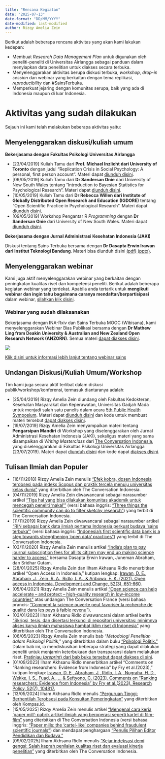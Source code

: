 ```yaml
---
title: "Rencana Kegiatan"
date: "2025-07-13"
date-format: "DD/MM/YYYY"
date-modified: last-modified
author: Rizqy Amelia Zein
---
```


Berikut adalah beberapa rencana aktivitas yang akan kami lakukan kedepan:

* Membuat *Research Data Management Plan* untuk digunakan oleh peneliti-peneliti di Universitas Airlangga sebagai panduan dalam menyiapkan data penelitian untuk diakses secara terbuka.
* Menyelenggarakan aktivitas berupa diskusi terbuka, *workshop*, *drop-in session* dan webinar yang berkaitan dengan tema replikasi, *reproducibility* dan #SainsTerbuka.
* Memperkuat jejaring dengan komunitas serupa, baik yang ada di Indonesia maupun di luar Indonesia.


# Aktivitas yang sudah dilakukan

Sejauh ini kami telah melakukan beberapa aktivitas yaitu:

## Menyelenggarakan diskusi/kuliah umum

**Bekerjasama dengan Fakultas Psikologi Universitas Airlangga**

* [23/04/2019] Kuliah Tamu dari **Prof. Michael Inzlicht dari University of Toronto** dengan judul "Replication Crisis in Social Psychology: A personal, first person account". Materi dapat [diunduh disini](../files/[Michael Inzlicht]_Invited-Talk_Replication Crisis_2304.pptx).
* [09/05/2019] Kuliah Tamu dari **Dr Sandersan Onie** dari University of New South Wales tentang "Introduction to Bayesian Statistics for Psychological Research". Materi dapat [diunduh disini](../files/UnAir_Bayes.pptx).
* [10/05/2019] Kuliah Tamu dari **Dr Rebecca Willen dari Institute of Globally Distributed Open Research and Education (IGDORE)** tentang "Open Scientific Practice in Psychological Research". Materi dapat [diunduh disini](../files/airlangga-uni-may-10-2019.zip).
* [09/05/2019] Workshop Pengantar R *Programming* dengan **Dr Sandersan Onie** dari University of New South Wales. Materi dapat [diunduh disini](../files/UnAir_r.pptx).
  

**Bekerjasama dengan Jurnal Administrasi Kesehatan Indonesia (JAKI)**

Diskusi tentang Sains Terbuka bersama dengan **Dr Dasapta Erwin Irawan dari Institut Teknologi Bandung**. Materi bisa diunduh disini [(pdf)](../files/20190503_UnairWebinar.pdf) [(pptx)](../files/20190503_UnairWebinar.pptx).


## Menyelenggarakan webinar

Kami juga aktif menyelenggarakan webinar yang berkaitan dengan peningkatan kualitas riset dan kompetensi peneliti. Berikut adalah beberapa kegiatan webinar yang terdekat. Apabila anda tertarik untuk **mengikuti webinar dan ingin tahu bagaimana caranya mendaftar/berpartisipasi** dalam webinar, [silahkan klik disini](https://sainsterbukaua.github.io/id/petunjukwebinar.html).

### Webinar yang sudah dilaksanakan

Bekerjasama dengan INA-Rxiv dan Sains Terbuka MOOC (Wibisana), kami menyelenggarakan Webinar Bias Publikasi bersama dengan **Dr Mathew Ling from Deakin University & Australian and New Zealand Open Research Network (ANZORN)**. Semua materi [dapat diakses disini](https://sainsterbukaua.github.io/en/webinarpubbias.html).

::: {.text-center}
![](../images/webinarunair.png)

[Klik disini untuk informasi lebih lanjut tentang webinar sains](https://webinarsains2019.com)
:::

## Undangan Diskusi/Kuliah Umum/Workshop

Tim kami juga secara aktif terlibat dalam diskusi publik/workshop/konferensi, termasuk diantaranya adalah:

* [25/04/2019] Rizqy Amelia Zein diundang oleh Fakultas Kedokteran, Kesehatan Masyarakat dan Keperawatan, Universitas Gadjah Mada untuk menjadi salah satu panelis dalam acara [5th Public Health Symposium](http://phs.fk.ugm.ac.id/). Materi dapat [diunduh disini](../files/2404_RAZ_PHS5 [Untuk Peserta].pdf) dan kode untuk membuat materi tersebut [dapat diakses disini](https://github.com/rameliaz/5th-UGM-Public-Health-Symposium).
* [19/07/2019] Rizqy Amelia Zein menyampaikan materi tentang **Pengarsipan Mandiri** di Workshop yang diselenggarakan oleh Jurnal Administrasi Kesehatan Indonesia (JAKI), sekaligus materi yang sama disampaikan di *Writing Masterclass* dari [The Conversation Indonesia](https://theconversation.com/id), yang diselenggarakan di Fakultas Psikologi Universitas Airlangga (23/07/2019). Materi dapat [diunduh disini](../files/20190718_self-archiving.pdf) dan kode dapat [diakses disini](https://github.com/sainsterbukaUA/materi-presentasi/blob/master/self-archiving.Rmd).

## Tulisan Ilmiah dan Populer

* [16/11/2018] Rizqy Amelia Zein menulis ["Efek kobra, dosen Indonesia terobsesi pada indeks Scopus dan praktik tercela menuju universitas kelas dunia"](https://theconversation.com/efek-kobra-dosen-indonesia-terobsesi-pada-indeks-scopus-dan-praktik-tercela-menuju-universitas-kelas-dunia-105808) yang diterbitkan oleh The Conversation Indonesia.
* [04/11/2019] Rizqy Amelia Zein diwawancarai sebagai narasumber artikel ["Tiga hal yang bisa dilakukan komunitas akademik untuk mencegah peneliti ‘nakal’"](https://theconversation.com/tiga-hal-yang-bisa-dilakukan-komunitas-akademik-untuk-mencegah-peneliti-nakal-126376) (versi bahasa inggris: ["Three things the scientific community can do to filter sketchy research"](https://theconversation.com/three-things-the-scientific-community-can-do-to-filter-sketchy-research-126284)) yang terbit di The Conversation Indonesia. 
* [11/11/2019] Rizqy Amelia Zein diwawancarai sebagai narasumber artikel ["RIN sebagai bank data ilmiah pertama Indonesia perkuat budaya ‘sains terbuka’"](https://theconversation.com/rin-sebagai-bank-data-ilmiah-pertama-indonesia-perkuat-budaya-sains-terbuka-126744) (versi bahasa inggris: ["Indonesia’s first scientific data bank is a step towards strengthening ‘open data’ practices"](https://theconversation.com/indonesias-first-scientific-data-bank-is-a-step-towards-strengthening-open-data-practices-126632)) yang terbit di The Conversation Indonesia.
* [03/11/2020] Rizqy Amelia Zein menulis artikel ["India’s plan to pay journal subscription fees for all its citizen may end up making science harder to access"](https://theconversation.com/indias-plan-to-pay-journal-subscription-fees-for-all-its-citizen-may-end-up-making-science-harder-to-access-147444) bersama Dasapta Erwin Irawan, Juneman Abraham, dan Sridhar Gutam.
* [28/01/2025] Rizqy Amelia Zein dan Ilham Akhsanu Ridlo menerbitkan artikel "Open Access in Indonesia," kutipan lengkap: [Irawan, D. E., Abraham, J., Zein, R. A., Ridlo, I. A., & Aribowo, E. K. (2021). Open access in Indonesia. Development and Change, 52(3), 651-660](https://onlinelibrary.wiley.com/doi/abs/10.1111/dech.12637). 
* [05/04/2021] Rizqy Amelia Zein menulis artikel ["Open science can help accelerate – and protect – high-quality research in low-income countries"](https://theconversation.com/open-science-can-help-accelerate-and-protect-high-quality-research-in-low-income-countries-157247) atas undangan The Conversation France (versi bahasa prancis: ["Comment la science ouverte peut favoriser la recherche de qualité dans les pays à faible revenu"](https://theconversation.com/comment-la-science-ouverte-peut-favoriser-la-recherche-de-qualite-dans-les-pays-a-faible-revenu-157984)).
* [03/01/2023] Ilham Akhsanu Ridlo diwawancarai dalam artikel berita ["Skripsi, tesis, dan disertasi terkunci di repositori universitas: minimnya akses karya ilmiah mahasiswa hambat iklim riset di Indonesia"](https://theconversation.com/skripsi-tesis-dan-disertasi-terkunci-di-repositori-universitas-minimnya-akses-karya-ilmiah-mahasiswa-hambat-iklim-riset-di-indonesia-197073) yang diterbitkan oleh The Conversation Indonesia.
* [06/05/2023] Rizqy Amelia Zein menulis bab "*Metodologi Penelitian dalam Psikologi Politik*," yang diterbitkan dalam buku ["Psikologi Politik."](https://gerai.kompas.id/belanja/buku/psikologi-politik-2/) Dalam bab ini, ia mendiskusikan beberapa strategi yang dapat dilakukan peneliti untuk menjamin keterbukaan dan transparansi dalam melakukan riset. [Pratinjau (*preprint*) dari bab buku tersebut dapat diakses di sini](https://rinarxiv.brin.go.id/lipi/preprint/view/773).
* [01/09/2023] Ilham Akhsanu Ridlo menerbitkan artikel "Comments on “Ranking researchers: Evidence from Indonesia” by Fry et al.(2023)," kutipan lengkap: [Irawan, D. E., Abraham, J., Ridlo, I. A., Nugraha, H. D., Wekke, I. S., Fuad, A., ... & Seftyono, C. (2023). Comments on “Ranking researchers: Evidence from Indonesia” by Fry et al.(2023). Research Policy, 52(7), 104817.](https://www.sciencedirect.com/science/article/abs/pii/S0048733323001014)
* [13/05/2024] Ilham Akhsanu Ridlo menulis ["Perguruan Tinggi: Berhentilah Terobsesi pada Konsultan Pemeringkatan"](https://sciencewatchdog.id/2024/05/23/perguruan-tinggi-berhentilah-terobsesi-pada-konsultan-pemeringkatan/) yang diterbitkan oleh Kompas.id.
* [15/05/2025] Rizqy Amelia Zein menulis artikel ["Mengenal cara kerja ‘paper mill’: pabrik artikel ilmiah yang beroperasi seperti kartel di film-film"](https://theconversation.com/mengenal-cara-kerja-paper-mill-pabrik-artikel-ilmiah-yang-beroperasi-seperti-kartel-di-film-film-228784) yang diterbitkan di The Conversation Indonesia (versi bahasa inggris: ["Paper mills: the ‘cartel-like’ companies behind fraudulent scientific journals"](https://theconversation.com/paper-mills-the-cartel-like-companies-behind-fraudulent-scientific-journals-230124)) dan mendapat penghargaan ["Penulis Pilihan Editor Pendidikan dan Budaya."](https://rameliaz.github.io/files/TCID.pdf)
* [09/02/2025] Ilham Akhsanu Ridlo menulis ["Kejar indeksasi demi gengsi: Salah kaprah penilaian kualitas riset dan evaluasi kinerja penelitian"](https://theconversation.com/kejar-indeksasi-demi-gengsi-salah-kaprah-penilaian-kualitas-riset-dan-evaluasi-kinerja-penelitian-248448) yang diterbitkan oleh The Conversation Indonesia.